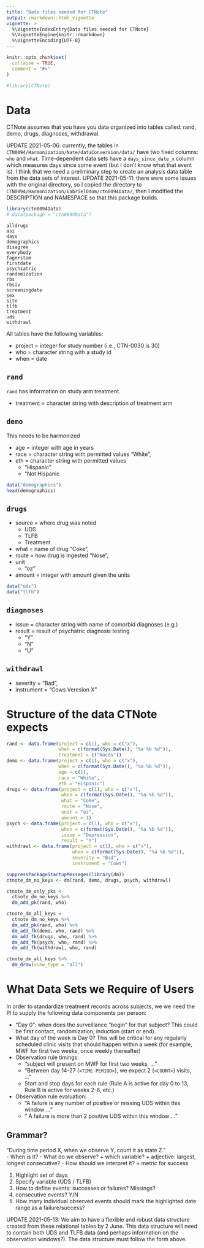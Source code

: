 ```yaml
---
title: "Data files needed for CTNote"
output: rmarkdown::html_vignette
vignette: >
  %\VignetteIndexEntry{Data files needed for CTNote}
  %\VignetteEngine{knitr::rmarkdown}
  %\VignetteEncoding{UTF-8}
---
```


```r
knitr::opts_chunk$set(
  collapse = TRUE,
  comment = "#>"
)
```

```r
#library(CTNote)
```

# Data
CTNote assumes that you have you data organized into tables called: rand, demo, drugs, diagnoses, withdrawal.

UPDATE 2021-05-06: currently, the tables in `CTN0094/Harmonization/Nate/dataConversion/data/` have two fixed columns: `who` and `what`. Time-dependent data sets have a `days_since_date_x` column which measures days since some event (but I don't know what that event is). I think that we need a preliminary step to create an analysis data table from the data sets of interest.
UPDATE 2021-05-11: there were some issues with the original directory, so I copied the directory to `CTN0094/Harmonization/GabrielOdom/ctn0094Data/`, then I modified the DESCRIPTION and NAMESPACE so that this package builds.
```r
library(ctn0094Data)
# data(package = "ctn0094Data")
```
```
alldrugs                
asi             
days          
demographics        
disagree      
everybody     
fagerstom     
firstdate     
psychiatric   
randomization 
rbs           
rbsiv         
screeningdate 
sex           
site                
tlfb                
treatment           
uds                 
withdrawl 
```



All tables have the following variables:

+ project = integer for study number (i.e., CTN-0030 is 30)
+ who = character string with a study id
+ when = date

## `rand` 

`rand` has information on study arm treatment.

+ treatment = character string with description of treatment arm

## `demo` 

This needs to be harmonized

+ age = integer with age in years
+ race = character string with permitted values "White",
+ eth = character string with permitted values 
  * "Hispanic" 
  * "Not Hispanic 

```r
data("demographics")
head(demographics)
```


## `drugs` 

+ source = where drug was noted
  * UDS
  * TLFB
  * Treatment
+ what = name of drug "Coke",
+ route = how drug is ingested "Nose",
+ unit  
  * "oz"
+ amount = integer with amount given the units 

```r
data("uds")
data("tlfb")

```


## `diagnoses` 
+ issue = character string with name of comorbid diagnoses (e.g.) 
+ result = result of psychatric diagnosis testing 
  * "Y"
  * "N"
  * "U"

## `withdrawl` 

+ severity = "Bad",
+ instrument = "Cows Veresion X" 

# Structure of the data CTNote expects
```r
rand <- data.frame(project = c(1), who = c("x"), 
                   when = c(format(Sys.Date(), "%a %b %d")), 
                   treatment = c("Nacos"))
demo <- data.frame(project = c(1), who = c("x"), 
                   when = c(format(Sys.Date(), "%a %b %d")), 
                   age = c(1),
                   race = "White",
                   eth = "Hispanic")                   
drugs <- data.frame(project = c(1), who = c("x"), 
                    when = c(format(Sys.Date(), "%a %b %d")), 
                    what = "Coke",
                    route = "Nose",
                    unit = "oz",
                    amount = 1) 
psych <- data.frame(project = c(1), who = c("x"), 
                    when = c(format(Sys.Date(), "%a %b %d")), 
                    issue = "Depression",
                    result = "Y") 
withdrawl <- data.frame(project = c(1), who = c("x"), 
                        when = c(format(Sys.Date(), "%a %b %d")), 
                        severity = "Bad",
                        instrument = "Cows") 

suppressPackageStartupMessages(library(dm))
ctnote_dm_no_keys <- dm(rand, demo, drugs, psych, withdrawl)

ctnote_dm_only_pks <- 
  ctnote_dm_no_keys %>% 
  dm_add_pk(rand, who) 

ctnote_dm_all_keys <- 
  ctnote_dm_no_keys %>% 
  dm_add_pk(rand, who) %>% 
  dm_add_fk(demo, who, rand) %>% 
  dm_add_fk(drugs, who, rand) %>% 
  dm_add_fk(psych, who, rand) %>% 
  dm_add_fk(withdrawl, who, rand) 

ctnote_dm_all_keys %>% 
  dm_draw(view_type = "all")
```


# What Data Sets we Require of Users
In order to standardize treatment records across subjects, we we need the PI to supply the following data components per person:

- "Day 0": when does the surveillance "begin" for that subject? This could be first contact, randomization, induction (start or end).
- What day of the week is Day 0? This will be critical for any regularly scheduled clinic visits that should happen within a week (for example, MWF for first two weeks, once weekly thereafter)
- Observation rule timings:
    + "subject will present on MWF for first two weeks, ..."
    + "Between day 14-27 (`<TIME PERIOD>`), we expect 2 (`<COUNT>`) visits, ..."
    + Start and stop days for each rule (Rule A is active for day 0 to 13, Rule B is active for weeks 2-6, etc.)
- Observation rule evaluation:
    + "A failure is any number of positive or missing UDS within this window ..."
    + " A failure is more than 2 positive UDS within this window ..."


## Grammar?
"During time period X, when we observe Y, count it as state Z."  
- When is it?
- What do we observe?
    + which variable?
    + adjective: largest, longest consecutive?
- How should we interpret it?
    + metric for success


1. Highlight set of days
2. Specify variable (UDS / TLFB)
3. How to define events: successes or failures? Missings?
4. consecutive events? Y/N
5. How many individual observed events should mark the highlighted date range as a failure/success?

UPDATE 2021-05-13: We aim to have a flexible and robust data structure created from these relational tables by 2 June. This data structure will need to contain both UDS and TLFB data (and perhaps information on the observation windows?). The data structure must follow the form above.
